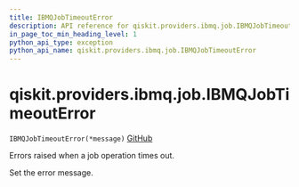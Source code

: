 ```yaml
---
title: IBMQJobTimeoutError
description: API reference for qiskit.providers.ibmq.job.IBMQJobTimeoutError
in_page_toc_min_heading_level: 1
python_api_type: exception
python_api_name: qiskit.providers.ibmq.job.IBMQJobTimeoutError
---
```


# qiskit.providers.ibmq.job.IBMQJobTimeoutError

<span id="qiskit.providers.ibmq.job.IBMQJobTimeoutError" />

`IBMQJobTimeoutError(*message)` [GitHub](https://github.com/qiskit/qiskit-ibmq-provider/tree/stable/0.19/qiskit/providers/ibmq/job/exceptions.py "view source code")

Errors raised when a job operation times out.

Set the error message.


